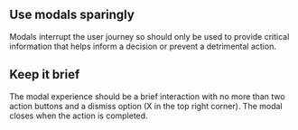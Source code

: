 ## Use modals sparingly

Modals interrupt the user journey so should only be used to provide critical information that helps inform a decision or prevent a detrimental action.

## Keep it brief

The modal experience should be a brief interaction with no more than two action buttons and a dismiss option (X in the top right corner). The modal closes when the action is completed.
